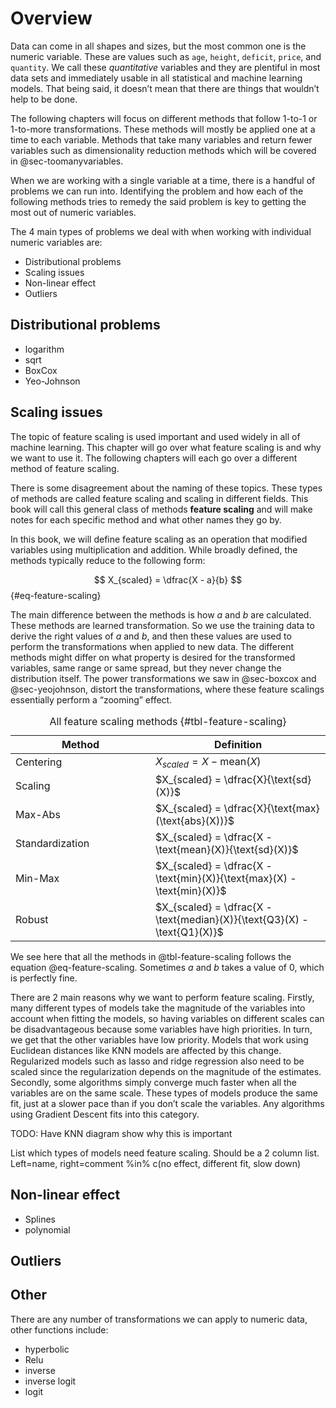 # Overview

Data can come in all shapes and sizes, but the most common one is the numeric variable. These are values such as `age`, `height`, `deficit`, `price`, and `quantity`. We call these *quantitative* variables and they are plentiful in most data sets and immediately usable in all statistical and machine learning models. That being said, it doesn't mean that there are things that wouldn't help to be done.

The following chapters will focus on different methods that follow 1-to-1 or 1-to-more transformations. These methods will mostly be applied one at a time to each variable. Methods that take many variables and return fewer variables such as dimensionality reduction methods which will be covered in @sec-toomanyvariables.

When we are working with a single variable at a time, there is a handful of problems we can run into. Identifying the problem and how each of the following methods tries to remedy the said problem is key to getting the most out of numeric variables.

The 4 main types of problems we deal with when working with individual numeric variables are:

- Distributional problems
- Scaling issues
- Non-linear effect
- Outliers

## Distributional problems

- logarithm
- sqrt
- BoxCox
- Yeo-Johnson

## Scaling issues {#sec-numeric-scaling-issues}

The topic of feature scaling is used important and used widely in all of machine learning. This chapter will go over what feature scaling is and why we want to use it. The following chapters will each go over a different method of feature scaling.

::: callout-note
There is some disagreement about the naming of these topics. These types of methods are called feature scaling and scaling in different fields. This book will call this general class of methods **feature scaling** and will make notes for each specific method and what other names they go by.
:::

In this book, we will define feature scaling as an operation that modified variables using multiplication and addition. While broadly defined, the methods typically reduce to the following form:

$$
X_{scaled} = \dfrac{X - a}{b}
$$ {#eq-feature-scaling}

The main difference between the methods is how $a$ and $b$ are calculated. These methods are learned transformation. So we use the training data to derive the right values of $a$ and $b$, and then these values are used to perform the transformations when applied to new data. The different methods might differ on what property is desired for the transformed variables, same range or same spread, but they never change the distribution itself. The power transformations we saw in @sec-boxcox and @sec-yeojohnson, distort the transformations, where these feature scalings essentially perform a "zooming" effect.

| Method          | Definition                                                               |
|--------------------------------|----------------------------------------|
| Centering       | $X_{scaled} = X - \text{mean}(X)$                                        |
| Scaling         | $X_{scaled} = \dfrac{X}{\text{sd}(X)}$                                   |
| Max-Abs         | $X_{scaled} = \dfrac{X}{\text{max}(\text{abs}(X))}$                      |
| Standardization | $X_{scaled} = \dfrac{X - \text{mean}(X)}{\text{sd}(X)}$                  |
| Min-Max         | $X_{scaled} = \dfrac{X - \text{min}(X)}{\text{max}(X) - \text{min}(X)}$  |
| Robust          | $X_{scaled} = \dfrac{X - \text{median}(X)}{\text{Q3}(X) - \text{Q1}(X)}$ |

: All feature scaling methods {#tbl-feature-scaling}

We see here that all the methods in @tbl-feature-scaling follows the equation @eq-feature-scaling. Sometimes $a$ and $b$ takes a value of 0, which is perfectly fine.

There are 2 main reasons why we want to perform feature scaling. Firstly, many different types of models take the magnitude of the variables into account when fitting the models, so having variables on different scales can be disadvantageous because some variables have high priorities. In turn, we get that the other variables have low priority. Models that work using Euclidean distances like KNN models are affected by this change. Regularized models such as lasso and ridge regression also need to be scaled since the regularization depends on the magnitude of the estimates. Secondly, some algorithms simply converge much faster when all the variables are on the same scale. These types of models produce the same fit, just at a slower pace than if you don't scale the variables. Any algorithms using Gradient Descent fits into this category.

TODO: Have KNN diagram show why this is important

List which types of models need feature scaling. Should be a 2 column list. Left=name, right=comment %in% c(no effect, different fit, slow down)

## Non-linear effect

- Splines
- polynomial

## Outliers


## Other

There are any number of transformations we can apply to numeric data, other functions include:

- hyperbolic
- Relu
- inverse
- inverse logit
- logit
